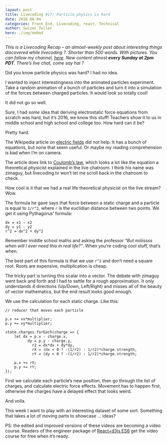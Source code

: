 ```yaml
---
layout: post
title: Livecoding #17: Particle physics is hard
date: 2016-08-04
categories: Front End, Livecoding, react, Technical
author: Swizec Teller
hero: ./img/embed
---
```


_This is a Livecoding Recap – an almost-weekly post about interesting things discovered while livecoding ?. Shorter than 500 words. With pictures. You can follow my channel, [here](https://livecoding.tv/swizec). New content almost **every Sunday at 2pm PDT**. There’s live chat, come say hai ?_

Did you know particle physics was hard? I had no idea.

I wanted to inject interestingness into the animated particles experiment. Take a random animation of a bunch of particles and turn it into a simulation of the forces between charged particles. It would look so totally cool!

It did not go so well.

> [](//imgur.com/dERre)

Sure, I had _some_ idea that deriving electrostatic force equations from scratch was hard, but it’s 2016, we know this stuff! Teachers show it to us in middle school and high school and college too. How hard can it be?

Pretty hard.

The Wikipedia article on [electric fields](https://en.wikipedia.org/wiki/Electric_field) did not help. It has a bunch of equations, but none that seem useful. Or maybe my reading comprehension is bad when I’m on camera.

The article does link to [Coulomb’s law](https://en.wikipedia.org/wiki/Coulomb%27s_law), which looks a lot like the equation a theoretical physicist explained in the live chatroom. I think his name was zimaguy, but livecoding.tv won’t let me scroll back in the chatroom to check.

How cool is it that we had a real life theoretical physicist on the live stream? Wow.

The formula he gave says that force between a static charge and a particle is equal to `1/r^2`, where `r` is the euclidian distance between two points. We get it using Pythagorus’ formula:

    dx = x1 - x2
    dy = y1 - y2
    r^2 = dx^2 + dy^2

Remember middle school maths and asking the professor _“But miiiissss when will I ever need this in real life?”_. When you’re coding cool stuff, that’s when.

The best part of this formula is that we use `r^2` and don’t need a square root. Roots are expensive, multiplication is cheap.

The tricky part is turning this scalar into a vector. The debate with zimaguy went back and forth and I had to settle for a rough approximation. It only understands 4 directions (Up/Down, Left/Right) and misses all of the beauty of vector mathematics, but the end result looks good enough.

We use the calculation for each static charge. Like this:

    // reducer that moves each particle

    p.x += vx*multiplier;
    p.y += vy*multiplier;

    state.charges.forEach(charge => {
        let dx = p.x - charge.x,
              dy = p.y - charge.y,
                r2 = dx*dx + dy*dy,
                rX = (dx < 0 ? -(1/r2) : 1/r2)*charge.strength,
                rY = (dy < 0 ? -(1/r2) : 1/r2)*charge.strength;

        p.x += rX;
        p.y += rY;
    });

First we calculate each particle’s new position, then go through the list of charges, and calculate electric force effects. Movement has to happen first, otherwise the charges have a delayed effect that looks weird.

And voila.

> [](//imgur.com/dERre)

This week I want to play with an interesting dataset of some sort. Something that takes a lot of moving parts to showcase … ideas?

PS: the edited and improved versions of these videos are becoming a video course. Readers of the engineer package of [React+d3js ES6](http://swizec.com/reactd3js/) get the video course for free when it’s ready.
